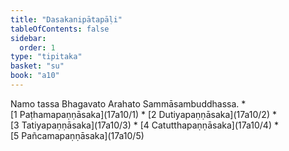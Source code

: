 ```yaml
---
title: "Dasakanipātapāḷi"
tableOfContents: false
sidebar:
  order: 1
type: "tipitaka"
basket: "su"
book: "a10"
---
```


<Paragraph number="1" type="center" book="a10">
Namo tassa Bhagavato Arahato Sammāsambuddhassa.

</Paragraph>

<TableOfContents book="a10">
* [1 Paṭhamapaṇṇāsaka](17a10/1)
* [2 Dutiyapaṇṇāsaka](17a10/2)
* [3 Tatiyapaṇṇāsaka](17a10/3)
* [4 Catutthapaṇṇāsaka](17a10/4)
* [5 Pañcamapaṇṇāsaka](17a10/5)
</TableOfContents>
